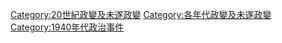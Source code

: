 [[Category:20世紀政變及未遂政變|Category:20世紀政變及未遂政變]]
[[Category:各年代政變及未遂政變|Category:各年代政變及未遂政變]]
[[Category:1940年代政治事件|Category:1940年代政治事件]]